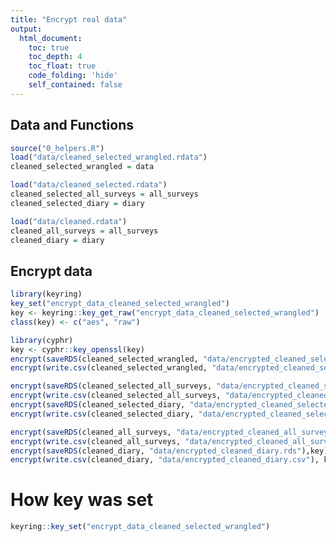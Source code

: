 ```yaml
---
title: "Encrypt real data"
output:
  html_document:
    toc: true
    toc_depth: 4
    toc_float: true
    code_folding: 'hide'
    self_contained: false
---
```


## Data and Functions
```r
source("0_helpers.R")
load("data/cleaned_selected_wrangled.rdata")
cleaned_selected_wrangled = data

load("data/cleaned_selected.rdata")
cleaned_selected_all_surveys = all_surveys
cleaned_selected_diary = diary

load("data/cleaned.rdata")
cleaned_all_surveys = all_surveys
cleaned_diary = diary
```

## Encrypt data
```r
library(keyring)
key_set("encrypt_data_cleaned_selected_wrangled")
key <- keyring::key_get_raw("encrypt_data_cleaned_selected_wrangled")
class(key) <- c("aes", "raw")

library(cyphr)
key <- cyphr::key_openssl(key)
encrypt(saveRDS(cleaned_selected_wrangled, "data/encrypted_cleaned_selected_wrangled.rds"),key)
encrypt(write.csv(cleaned_selected_wrangled, "data/encrypted_cleaned_selected_wrangled.csv"), key)

encrypt(saveRDS(cleaned_selected_all_surveys, "data/encrypted_cleaned_selected_all_surveys.rds"),key)
encrypt(write.csv(cleaned_selected_all_surveys, "data/encrypted_cleaned_selected_all_surveys.csv"), key)
encrypt(saveRDS(cleaned_selected_diary, "data/encrypted_cleaned_selected_diary.rds"),key)
encrypt(write.csv(cleaned_selected_diary, "data/encrypted_cleaned_selected_diary.csv"), key)

encrypt(saveRDS(cleaned_all_surveys, "data/encrypted_cleaned_all_surveys.rds"),key)
encrypt(write.csv(cleaned_all_surveys, "data/encrypted_cleaned_all_surveys.csv"), key)
encrypt(saveRDS(cleaned_diary, "data/encrypted_cleaned_diary.rds"),key)
encrypt(write.csv(cleaned_diary, "data/encrypted_cleaned_diary.csv"), key)
```
	
	
# How key was set
```r
keyring::key_set("encrypt_data_cleaned_selected_wrangled")
```

